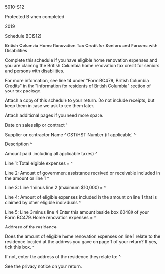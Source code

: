 ﻿5010-S12 
 
Protected B when completed 
 
2019 
 
Schedule BC(S12) 
 
British Columbia Home Renovation Tax Credit for Seniors and Persons with 
Disabilities 
 
Complete this schedule if you have eligible home renovation expenses and you 
are claiming the British Columbia home renovation tax credit for seniors and 
persons with disabilities. 
 
For more information, see line 14 under "Form BC479, British Columbia 
Credits" in the "Information for residents of British Columbia" section of 
your tax package. 
 
Attach a copy of this schedule to your return. Do not include receipts, but 
keep them in case we ask to see them later. 
 
Attach additional pages if you need more space. 
 
Date on sales slip or contract ^
 
Supplier or contractor 
Name ^
GST/HST Number (if applicable) ^
 
Description ^
 
Amount paid (including all applicable taxes) ^
 
Line 1: Total eligible expenses = ^
 
Line 2: Amount of government assistance received or receivable included in 
the amount on line 1 ^
 
Line 3: Line 1 minus line 2 (maximum $10,000) = ^
 
Line 4: Amount of eligible expenses included in the amount on line 1 that is 
claimed by other eligible individuals ^
 
Line 5: Line 3 minus line 4 Enter this amount beside box 60480 of your Form 
BC479. Home renovation expenses = ^
 
Address of the residence 
 
Does the amount of eligible home renovation expenses on line 1 relate to the 
residence located at the address you gave on page 1 of your return? If yes, 
tick this box. ^
 
If not, enter the address of the residence they relate to: ^
 
See the privacy notice on your return.
